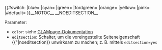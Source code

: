 <onlyinclude>{{#switch:{{{color|pink}}}
|blue= <templatestyles src="Template:GLAMpage/styles-blue.css" />
|cyan= <templatestyles src="Template:GLAMpage/styles-cyan.css" />
|green= <templatestyles src="Template:GLAMpage/styles-green.css" />
|fordgreen= <templatestyles src="Template:GLAMpage/styles-fordgreen.css" />
|orange= <templatestyles src="Template:GLAMpage/styles-orange.css" />
|yellow= <templatestyles src="Template:GLAMpage/styles-yellow.css" />
|pink= <templatestyles src="Template:GLAMpage/styles-pink.css" />
|#default= <templatestyles src="Template:GLAMpage/styles-pink.css" />
}}__NOTOC__ __NOEDITSECTION__<div class="glam-page"></onlyinclude><noinclude>
</div>
Parameter:
* <code>color</code>: siehe [[Vorlage:GLAMpage/Doku|GLAMpage-Dokumentation]] <div style="width: fit-content;" class="color-list"></div>
* <code>editsection</code>: Schalter, um die voreingestellte Seiteneigenschaft {{"|noeditsection}} unwirksam zu machen; z.&nbsp;B. mittels <code>editsection=yes</code>
</noinclude>